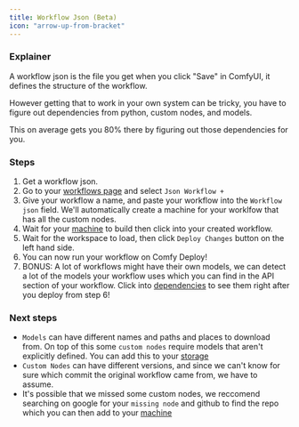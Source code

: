 ```yaml
---
title: Workflow Json (Beta)
icon: "arrow-up-from-bracket"
---
```


### Explainer

A workflow json is the file you get when you click "Save" in ComfyUI, it defines the structure of the workflow.

However getting that to work in your own system can be tricky, you have to figure out dependencies from python, custom nodes, and models.

This on average gets you 80% there by figuring out those dependencies for you.

### Steps

1. Get a workflow json.
2. Go to your [workflows page](https://comfydeploy.com/workflows) and select `Json Workflow +`
3. Give your workflow a name, and paste your workflow into the `Workflow json` field. We'll automatically create a machine for your worklfow that has all the custom nodes.
4. Wait for your [machine](https://comfydeploy.com/machines) to build then click into your created workflow.
5. Wait for the workspace to load, then click `Deploy Changes` button on the left hand side. 
6. You can now run your workflow on Comfy Deploy!
7. BONUS: A lot of workflows might have their own models, we can detect a lot of the models your workflow uses which you can find in the API section of your workflow. Click into [dependencies](/workflows#dependencies) to see them right after you deploy from step 6!

### Next steps

- `Models` can have different names and paths and places to download from. On top of this some `custom nodes` require models that aren't explicitly defined. You can add this to your [storage](/storage)
- `Custom Nodes` can have different versions, and since we can't know for sure which commit the original workflow came from, we have to assume.
- It's possible that we missed some custom nodes, we reccomend searching on google for your `missing node` and github to find the repo which you can then add to your [machine](/machine#custom-nodes)